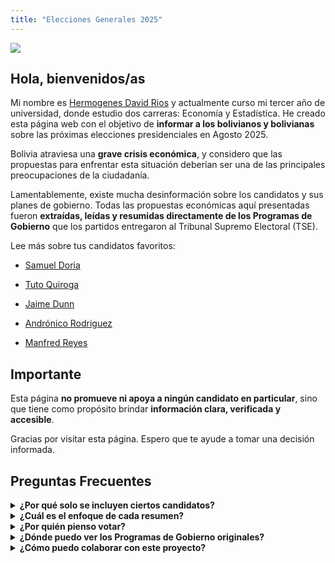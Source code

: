 ```yaml
---
title: "Elecciones Generales 2025"
---
```


![](1.png)

## Hola, bienvenidos/as

Mi nombre es [Hermogenes David Rios](https://hriostorres.github.io/about.html) y actualmente curso mi tercer año de universidad, donde estudio dos carreras: Economía y Estadística. He creado esta página web con el objetivo de **informar a los bolivianos y bolivianas** sobre las próximas elecciones presidenciales en Agosto 2025.

Bolivia atraviesa una **grave crisis económica**, y considero que las propuestas para enfrentar esta situación deberían ser una de las principales preocupaciones de la ciudadanía.

Lamentablemente, existe mucha desinformación sobre los candidatos y sus planes de gobierno. Todas las propuestas económicas aquí presentadas fueron **extraídas, leídas y resumidas directamente de los Programas de Gobierno** que los partidos entregaron al Tribunal Supremo Electoral (TSE).

Lee más sobre tus candidatos favoritos:

-   [Samuel Doria](Samuel.qmd)

-   [Tuto Quiroga](Tuto.qmd)

-   [Jaime Dunn](Dunn.qmd)

-   [Andrónico Rodriguez](Andronico.qmd)

-   [Manfred Reyes](Manfred.qmd)

::: callout-tip
## Importante

Esta página **no promueve ni apoya a ningún candidato en particular**, sino que tiene como propósito brindar **información clara, verificada y accesible**.
:::

Gracias por visitar esta página. Espero que te ayude a tomar una decisión informada.

## Preguntas Frecuentes

<details>

<summary><strong>¿Por qué solo se incluyen ciertos candidatos?</strong></summary>

Los candidatos fueron seleccionados en base a su relevancia pública y nivel de apoyo, considerando los resultados de encuestas preliminares publicadas por la Red Unitel.

</details>

<details>

<summary><strong>¿Cuál es el enfoque de cada resumen?</strong></summary>

Cada análisis se enfoca específicamente en las propuestas económicas de los candidatos, dado el contexto de crisis que atraviesa el país.

</details>

<details>

<summary><strong>¿Por quién pienso votar?</strong></summary>

El voto es secreto y representa un derecho constitucional de todos los ciudadanos bolivianos. Este proyecto busca informar, no influenciar.

</details>

<details>

<summary><strong>¿Dónde puedo ver los Programas de Gobierno originales?</strong></summary>

Los documentos originales presentados al Tribunal Supremo Electoral (TSE) están enlazados al final de cada resumen. Ahí puedes revisar el contenido completo de cada propuesta tal como fue registrada oficialmente.

</details>

<details>

<summary><strong>¿Cómo puedo colaborar con este proyecto?</strong></summary>

Puedes mandarme un correo al <strong>hermogenesdavid.rt\@gmail.com</strong> para conversar sobre cómo podrías ayudar. Toda colaboración es bienvenida, desde compartir la página hasta aportar sugerencias o correcciones.

</details>
